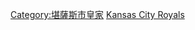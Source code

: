 {{Navbox
| name = 堪薩斯市皇家
| title = {{Baseball primary link|Kansas City Royals|堪薩斯市皇家}}
| bodyclass = hlist
| titlestyle = background:#004687; color:white; border:2px solid #C09A5B;
| basestyle = background:#C09A5B; color:black; border:2px solid #004687;
| groupwidth = 10em
| state = {{{state<includeonly>|collapsed</includeonly>}}}

| above =
* 建立於'''1969年'''
* 主場位於'''[[堪薩斯市|<span style="color:black;">堪薩斯市</span>]]'''

| group1 = 球隊經營
| list1 =
* {{le|堪薩斯市皇家隊隊史|History of the Kansas City Royals|隊史}}
* {{le|1969年美國職棒大聯盟擴張|1969 Major League Baseball expansion|擴張}}和{{le|1968年美國職棒大聯盟擴張選秀|1968 Major League Baseball expansion draft|選秀}}
* {{le|堪薩斯市皇家隊球季列表|List of Kansas City Royals seasons|球季}}
* {{le|堪薩斯市皇家隊獲獎球員與聯盟紀錄保持者|Kansas City Royals award winners and league leaders|獲獎紀錄}}
* {{le|堪薩斯市皇家隊球隊紀錄|List of Kansas City Royals team records|球隊紀錄}}
* {{le|堪薩斯市皇家隊無安打比賽列表|List of Kansas City Royals no-hitters|無安打比賽}}
* {{le|堪薩斯市皇家隊歷史球員名單|Kansas City Royals all-time roster|球員}}
* {{le|堪薩斯市皇家隊總教練列表|List of Kansas City Royals managers|總教練}}
* {{le|堪薩斯市皇家隊擁有者與管理層列表|List of Kansas City Royals owners and executives|擁有者與管理層}}
* {{le|堪薩斯市皇家隊播報員列表|List of Kansas City Royals broadcasters|播報員}}
* {{le|堪薩斯市皇家隊開幕戰先發投手列表|List of Kansas City Royals Opening Day starting pitchers|開幕戰先發投手}}
* {{le|堪薩斯市皇家隊第一輪選秀結果列表|List of Kansas City Royals first-round draft picks|第一輪選秀結果}}

| group2 = 主場球場
| list2 = {{Navbox|subgroup
 | groupstyle = background:#C09A5B; color:black; border:2px solid #004687;

 | group1 = 季賽及季後賽場地
 | list1 =
* {{le|堪薩斯市市立體育場|Municipal Stadium (Kansas City, Missouri)}}
* [[考夫曼體育場]]
 | group2 = 春訓場地
 | list2 =
* {{le|泰瑞公園|Terry Park Ballfield}}
* {{le|棒球城體育場|Baseball City Stadium}}
* {{le|驚喜體育場|Surprise Stadium}}
 }}

| group3 = 球隊相關文化
| list3 =
* {{le|史拉格|Kansas_City_Royals#Mascot}}
* {{le|丹尼·馬修斯|Denny Matthews}}
* {{le|萊恩·拉斐爾|Ryan Lefebvre}}
* {{le|喬治·托馬|George Toma}}
* {{le|美國皇家|American Royal}}
* [[貴族 (歌曲)|皇家]]

| group4 = 傳說
| list4 =
* {{le|松焦油事件|Pine Tar Incident}}
* {{le|唐·丹金格|Don Denkinger}}
* [[2014年美國聯盟外卡晉級賽]]

| group5 = 對戰史
| list5 =
* [[70號州際公路大戰|聖路易紅雀]]

| group6 = 球隊名人堂球員
| list6 =
* [[史蒂夫·巴斯比]]
* [[阿莫斯·歐提斯]]
* {{le|迪克·豪瑟|Dick Howser}}
* {{le|庫奇·羅哈斯|Cookie Rojas}}
* [[保羅·史普里托夫]]
* [[丹尼斯·雷納德]]
* [[哈爾·麥克雷]]
* {{le|喬·波克|Joe Burke (baseball)}}
* [[賴瑞·古拉]]
* {{le|弗萊迪·帕泰克|Freddie Patek}}
* {{le|尤英·考夫曼|Ewing Kauffman}}
* [[喬治·布列特]]
* [[法蘭克·懷特]]
* {{le|穆瑞爾·考夫曼|Muriel Kauffman}}
* {{le|約翰·梅貝瑞|John Mayberry}}
* [[丹·奎森貝瑞]]
* {{le|懷堤·赫佐格|Whitey Herzog}}
* {{le|威利·威爾森|Willie Wilson (baseball)}}
* {{le|傑夫·蒙哥馬利|Jeff Montgomery (baseball)}}
* {{le|丹尼·馬修斯|Denny Matthews}}
* [[布瑞特·塞伯海金]]
* {{le|馬克·古比薩|Mark Gubicza}}
* {{le|亞特·史都華|Art Stewart}}
* {{le|凱文·艾皮爾|Kevin Appier}}
* {{le|麥克·史威尼|Mike Sweeney}}

| group7 = 關鍵人物
| list7 =
* 老闆：{{le|約翰·薛曼|John Sherman (businessman)}}
* 總經理：{{le|戴頓·摩爾|Dayton Moore}}
* [[總教練 (棒球)|總教練]]：{{le|麥克·馬錫尼|Mike Matheny}}

| group8 = 世界大賽冠軍（2座）
| list8 =
* {{wsy|1985}}
* {{wsy|2015}}

| group9 = 美聯冠軍（4次）
| list9 =
* [[1980年美國聯盟冠軍賽|1980年]]
* [[1985年美國聯盟冠軍賽|1985年]]
* [[2014年美國聯盟冠軍賽|2014年]]
* [[2015年美國聯盟冠軍賽|2015年]]

| group10 = 分區冠軍
| list10 =
* '''西區'''
* {{le|1976年堪薩斯市皇家隊球季|1976 Kansas City Royals season|1976年}}
* {{le|1977年堪薩斯市皇家隊球季|1977 Kansas City Royals season|1977年}}
* {{le|1978年堪薩斯市皇家隊球季|1978 Kansas City Royals season|1978年}}
* {{le|1980年堪薩斯市皇家隊球季|1980 Kansas City Royals season|1980年}}
* {{le|1981年堪薩斯市皇家隊球季|1981 Kansas City Royals season|1981年}} (下半季)
* {{le|1984年堪薩斯市皇家隊球季|1984 Kansas City Royals season|1984年}}
* {{le|1985年堪薩斯市皇家隊球季|1985 Kansas City Royals season|1985年}}
* '''中區'''
* [[2015年美國聯盟冠軍賽|2015年]]
* '''外卡'''
* [[2014年美國聯盟外卡晉級賽|2014年]]

| group11 = {{le|堪薩斯市皇家隊附屬小聯盟球隊列表|List of Kansas City Royals minor league affiliates|附屬小聯盟球隊}}
| list11 =
* {{le|奧馬哈追風者|Omaha Storm Chasers}} (AAA)
* {{le|西北阿肯色天然|Northwest Arkansas Naturals}} (AA)
* {{le|闊德城河邊強盜|Quad Cities River Bandits}} (高階1A)
* {{le|哥倫比亞螢火蟲|Columbia Fireflies}} (1A)
* {{le|尤金祖母綠隊|Eugene Emeralds}} (短期1A)
* {{le|亞利桑那聯盟皇家|Arizona League Royals}} (新人聯盟)
* {{le|多明尼加夏季聯盟皇家|Dominican Summer League Royals|DSL皇家}} (新人聯盟)
}}<noinclude>
{{collapsible option}}
[[Category:堪薩斯市皇家]]
[[Category:美國職棒大聯盟球隊導航模板|Kansas City Royals]]
</noinclude>